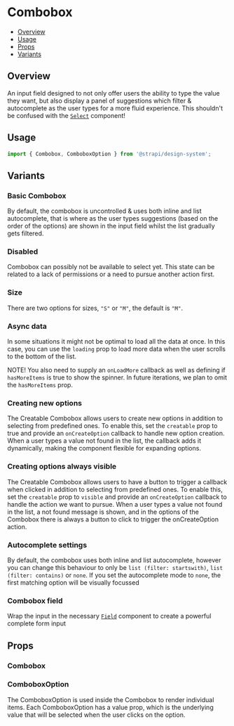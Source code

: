 

<Meta of={ComboboxStories} />

# Combobox

- [Overview](#overview)
- [Usage](#usage)
- [Props](#props)
- [Variants](#variants)

## Overview

An input field designed to not only offer users the ability to type the value they want, but also display a panel of
suggestions which filter & autocomplete as the user types for a more fluid experience. This shouldn't be confused with
the [`Select`](../?path=/docs/inputs-select--docs) component!

<ViewSource path="components/Combobox" />

## Usage

```js
import { Combobox, ComboboxOption } from '@strapi/design-system';
```

## Variants

### Basic Combobox

By default, the combobox is uncontrolled & uses both inline and list autocomplete, that is where as the user types
suggestions (based on the order of the options) are shown in the input field whilst the list gradually gets filtered.

<Canvas of={ComboboxStories.Base} />

### Disabled

Combobox can possibly not be available to select yet. This state can be related to a lack of permissions or a need to
pursue another action first.

<Canvas of={ComboboxStories.Disabled} />

### Size

There are two options for sizes, `"S"` or `"M"`, the default is `"M"`.

<Canvas of={ComboboxStories.Size} />

### Async data

In some situations it might not be optimal to load all the data at once. In this case, you can use the `loading` prop to
load more data when the user scrolls to the bottom of the list.

NOTE! You also need to supply an `onLoadMore` callback as well as defining if `hasMoreItems` is true to show the
spinner. In future iterations, we plan to omit the `hasMoreItems` prop.

<Canvas of={ComboboxStories.Loading} />

### Creating new options

The Creatable Combobox allows users to create new options in addition to selecting from predefined ones. To enable this,
set the `creatable` prop to true and provide an `onCreateOption` callback to handle new option creation. When a user
types a value not found in the list, the callback adds it dynamically, making the component flexible for expanding
options.

<Canvas of={ComboboxStories.Creatable} />

### Creating options always visible

The Creatable Combobox allows users to have a button to trigger a callback when clicked in addition to selecting from
predefined ones. To enable this, set the `creatable` prop to `visible` and provide an `onCreateOption` callback to
handle the action we want to pursue. When a user types a value not found in the list, a not found message is shown, and
in the options of the Combobox there is always a button to click to trigger the onCreateOption action.

<Canvas of={ComboboxStories.CreatableVisible} />

### Autocomplete settings

By default, the combobox uses both inline and list autocomplete, however you can change this behaviour to only be
`list (filter: startswith)`, `list (filter: contains)` or `none`. If you set the autocomplete mode to `none`, the first
matching option will be visually focussed

<Canvas of={ComboboxStories.Autocomplete} />

### Combobox field

Wrap the input in the necessary [`Field`](../?path=/docs/components-field--docs) component to create a powerful complete
form input

<Canvas of={ComboboxStories.WithField} />

## Props

### Combobox

<Controls of={ComboboxStories.ComboboxProps} />

### ComboboxOption

The ComboboxOption is used inside the Combobox to render individual items. Each ComboboxOption has a value prop, which
is the underlying value that will be selected when the user clicks on the option.

<Controls of={ComboboxStories.ComboboxOptionProps} />
